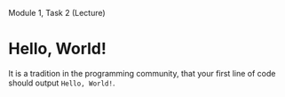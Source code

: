 Module 1, Task 2 (Lecture)

# Hello, World!

It is a tradition in the programming community, that your first line of code should output `Hello, World!`.